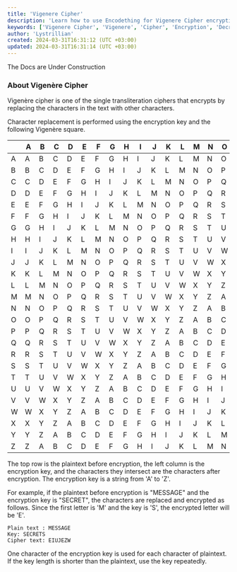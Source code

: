 ```yaml
---
title: 'Vigenere Cipher' 
description: 'Learn how to use Encodething for Vigenere Cipher encryption and decryption'
keywords: ['Vigenere Cipher', 'Vigenere', 'Cipher', 'Encryption', 'Decryption', 'Encodething']
author: 'Lystrillian'
created: 2024-03-31T16:31:12 (UTC +03:00)
updated: 2024-03-31T16:31:14 (UTC +03:00)
---
```


<Callout type="warning">
  The Docs are Under Construction
</Callout>

### About Vigenère Cipher

Vigenère cipher is one of the single transliteration ciphers that encrypts by replacing the characters in the text with other characters.

Character replacement is performed using the encryption key and the following Vigenère square.

|  | A | B | C | D | E | F | G | H | I | J | K | L | M | N | O | P | Q | R | S | T | U | V | W | X | Y | Z |
| --- | --- | --- | --- | --- | --- | --- | --- | --- | --- | --- | --- | --- | --- | --- | --- | --- | --- | --- | --- | --- | --- | --- | --- | --- | --- | --- |
| A | A | B | C | D | E | F | G | H | I | J | K | L | M | N | O | P | Q | R | S | T | U | V | W | X | Y | Z |
| B | B | C | D | E | F | G | H | I | J | K | L | M | N | O | P | Q | R | S | T | U | V | W | X | Y | Z | A |
| C | C | D | E | F | G | H | I | J | K | L | M | N | O | P | Q | R | S | T | U | V | W | X | Y | Z | A | B |
| D | D | E | F | G | H | I | J | K | L | M | N | O | P | Q | R | S | T | U | V | W | X | Y | Z | A | B | C |
| E | E | F | G | H | I | J | K | L | M | N | O | P | Q | R | S | T | U | V | W | X | Y | Z | A | B | C | D |
| F | F | G | H | I | J | K | L | M | N | O | P | Q | R | S | T | U | V | W | X | Y | Z | A | B | C | D | E |
| G | G | H | I | J | K | L | M | N | O | P | Q | R | S | T | U | V | W | X | Y | Z | A | B | C | D | E | F |
| H | H | I | J | K | L | M | N | O | P | Q | R | S | T | U | V | W | X | Y | Z | A | B | C | D | E | F | G |
| I | I | J | K | L | M | N | O | P | Q | R | S | T | U | V | W | X | Y | Z | A | B | C | D | E | F | G | H |
| J | J | K | L | M | N | O | P | Q | R | S | T | U | V | W | X | Y | Z | A | B | C | D | E | F | G | H | I |
| K | K | L | M | N | O | P | Q | R | S | T | U | V | W | X | Y | Z | A | B | C | D | E | F | G | H | I | J |
| L | L | M | N | O | P | Q | R | S | T | U | V | W | X | Y | Z | A | B | C | D | E | F | G | H | I | J | K |
| M | M | N | O | P | Q | R | S | T | U | V | W | X | Y | Z | A | B | C | D | E | F | G | H | I | J | K | L |
| N | N | O | P | Q | R | S | T | U | V | W | X | Y | Z | A | B | C | D | E | F | G | H | I | J | K | L | M |
| O | O | P | Q | R | S | T | U | V | W | X | Y | Z | A | B | C | D | E | F | G | H | I | J | K | L | M | N |
| P | P | Q | R | S | T | U | V | W | X | Y | Z | A | B | C | D | E | F | G | H | I | J | K | L | M | N | O |
| Q | Q | R | S | T | U | V | W | X | Y | Z | A | B | C | D | E | F | G | H | I | J | K | L | M | N | O | P |
| R | R | S | T | U | V | W | X | Y | Z | A | B | C | D | E | F | G | H | I | J | K | L | M | N | O | P | Q |
| S | S | T | U | V | W | X | Y | Z | A | B | C | D | E | F | G | H | I | J | K | L | M | N | O | P | Q | R |
| T | T | U | V | W | X | Y | Z | A | B | C | D | E | F | G | H | I | J | K | L | M | N | O | P | Q | R | S |
| U | U | V | W | X | Y | Z | A | B | C | D | E | F | G | H | I | J | K | L | M | N | O | P | Q | R | S | T |
| V | V | W | X | Y | Z | A | B | C | D | E | F | G | H | I | J | K | L | M | N | O | P | Q | R | S | T | U |
| W | W | X | Y | Z | A | B | C | D | E | F | G | H | I | J | K | L | M | N | O | P | Q | R | S | T | U | V |
| X | X | Y | Z | A | B | C | D | E | F | G | H | I | J | K | L | M | N | O | P | Q | R | S | T | U | V | W |
| Y | Y | Z | A | B | C | D | E | F | G | H | I | J | K | L | M | N | O | P | Q | R | S | T | U | V | W | X |
| Z | Z | A | B | C | D | E | F | G | H | I | J | K | L | M | N | O | P | Q | R | S | T | U | V | W | X | Y |

The top row is the plaintext before encryption, the left column is the encryption key, and the characters they intersect are the characters after encryption. The encryption key is a string from 'A' to 'Z'.

For example, if the plaintext before encryption is "MESSAGE" and the encryption key is "SECRET", the characters are replaced and encrypted as follows. Since the first letter is 'M' and the key is 'S', the encrypted letter will be 'E'.

```
Plain text : MESSAGE
Key: SECRETS
Cipher text: EIUJEZW
```

One character of the encryption key is used for each character of plaintext. If the key length is shorter than the plaintext, use the key repeatedly.

